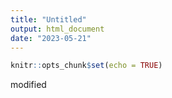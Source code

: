 ```yaml
---
title: "Untitled"
output: html_document
date: "2023-05-21"
---
```


```r
knitr::opts_chunk$set(echo = TRUE)
```

modified
